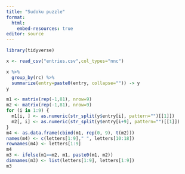 ```yaml
---
title: "Sudoku puzzle"
format:
  html:
    embed-resources: true
editor: source
---
```



```r
library(tidyverse)
```

```r
x <- read_csv("entries.csv",col_types="nnc")
```

```r
x %>%
  group_by(rc) %>%
  summarize(entry=paste0(entry, collapse="")) -> y
y
```

```r
m1 <- matrix(rep(-1,81), nrow=9)
m2 <- matrix(rep(-1,81), nrow=9)
for (i in 1:9) {
  m1[i, ] <- as.numeric(str_split(y$entry[i], pattern="")[[1]])
  m2[, i] <- as.numeric(str_split(y$entry[i+9], pattern="")[[1]])
}
m4 <- as.data.frame(cbind(m1, rep(0, 9), t(m2)))
names(m4) <- c(letters[1:9]," ", letters[10:18])
rownames(m4) <- letters[1:9]
m4
m3 <- ifelse(m1==m2, m1, paste0(m1, m2))
dimnames(m3) <- list(letters[1:9], letters[1:9])
m3
```